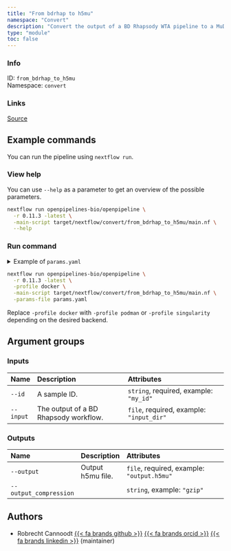 ```yaml
---
title: "From bdrhap to h5mu"
namespace: "Convert"
description: "Convert the output of a BD Rhapsody WTA pipeline to a MuData h5 file"
type: "module"
toc: false
---
```


::: {.column-margin}

### Info

ID: `from_bdrhap_to_h5mu`  
Namespace: `convert`

### Links
[Source](https://github.com/openpipelines-bio/openpipeline/blob/0.11.3/./src/convert/from_bdrhap_to_h5mu){.btn-action .btn-sm .btn-info .btn role="button"}

:::



## Example commands

You can run the pipeline using `nextflow run`.

### View help

You can use `--help` as a parameter to get an overview of the possible parameters.

```bash
nextflow run openpipelines-bio/openpipeline \
  -r 0.11.3 -latest \
  -main-script target/nextflow/convert/from_bdrhap_to_h5mu/main.nf \
  --help
```

### Run command

<details>
<summary>Example of `params.yaml`</summary>
```yaml
# Inputs
id: # please fill in - example: "my_id"
input: # please fill in - example: "input_dir/"

# Outputs
# output: "$id.$key.output.h5mu"
# output_compression: "gzip"

# Nextflow input-output arguments
publish_dir: # please fill in - example: "output/"
# param_list: "my_params.yaml"
```
</details>

```bash
nextflow run openpipelines-bio/openpipeline \
  -r 0.11.3 -latest \
  -profile docker \
  -main-script target/nextflow/convert/from_bdrhap_to_h5mu/main.nf \
  -params-file params.yaml
```

:::{.callout-note}
Replace `-profile docker` with `-profile podman` or `-profile singularity` depending on the desired backend.
:::

## Argument groups

### Inputs

|Name      |Description                           |Attributes                               |
|:---------|:-------------------------------------|:----------------------------------------|
|`--id`    |A sample ID.                          |`string`, required, example: `"my_id"`   |
|`--input` |The output of a BD Rhapsody workflow. |`file`, required, example: `"input_dir"` |


### Outputs

|Name                   |Description       |Attributes                                 |
|:----------------------|:-----------------|:------------------------------------------|
|`--output`             |Output h5mu file. |`file`, required, example: `"output.h5mu"` |
|`--output_compression` |                  |`string`, example: `"gzip"`                |

## Authors


  * Robrecht Cannoodt [{{< fa brands github >}}](https://github.com/rcannood) [{{< fa brands orcid >}}](https://orcid.org/0000-0003-3641-729X) [{{< fa brands linkedin >}}](https://linkedin.com/in/robrechtcannoodt) (maintainer)
